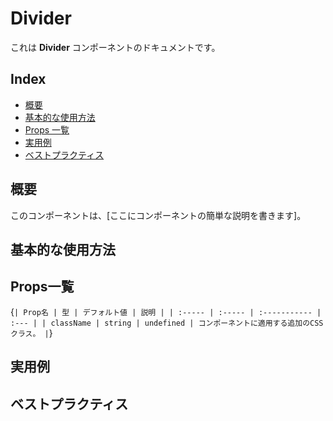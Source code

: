
<Meta of={DividerStories} />

# Divider

これは **Divider** コンポーネントのドキュメントです。


## Index

- [概要](#概要)
- [基本的な使用方法](#基本的な使用方法)
- [Props 一覧](#props一覧)
- [実用例](#実用例)
- [ベストプラクティス](#ベストプラクティス)


## 概要

このコンポーネントは、[ここにコンポーネントの簡単な説明を書きます]。


## 基本的な使用方法

<Source of={DividerStories.Default} />
<Canvas of={DividerStories.Default} />

## Props一覧
<Markdown>{`
| Prop名 | 型 | デフォルト値 | 説明 |
| :----- | :----- | :----------- | :--- |
| className | string | undefined | コンポーネントに適用する追加のCSSクラス。 |
`}</Markdown>


## 実用例


## ベストプラクティス